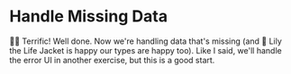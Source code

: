 # Handle Missing Data

👨‍💼 Terrific! Well done. Now we're handling data that's missing (and 🦺 Lily the
Life Jacket is happy our types are happy too). Like I said, we'll handle the
error UI in another exercise, but this is a good start.
